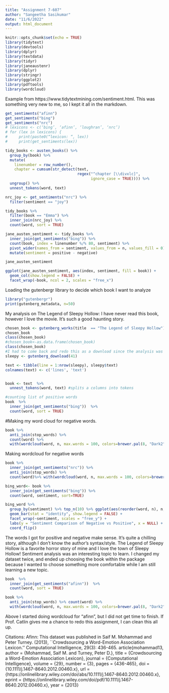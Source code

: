 ```yaml
---
title: "Assignment 7-607"
author: "Sangeetha Sasikumar"
date: "11/6/2022"
output: html_document
---
```


```r
knitr::opts_chunk$set(echo = TRUE)
library(tidytext)
library(devtools)
library(dplyr)
library(textdata)
library(tidyr)
library(janeaustenr)
library(dplyr)
library(stringr)
library(ggplot2)
library(pdftools)
library(wordcloud)
```
Example from https://www.tidytextmining.com/sentiment.html. This was something very new to me, so I kept it all in the markdown. 

```r
get_sentiments("afinn")
get_sentiments("bing")
get_sentiments("nrc")
# lexicons <- c(‘bing’, ‘afinn’, ‘loughran’, ‘nrc’)
# for (lex in lexicons) {
#     print(paste0(“lexicon: “, lex))
#     print(get_sentiments(lex))
```


```r


tidy_books <- austen_books() %>%
  group_by(book) %>%
  mutate(
    linenumber = row_number(),
    chapter = cumsum(str_detect(text, 
                                regex("^chapter [\\divxlc]", 
                                      ignore_case = TRUE)))) %>%
  ungroup() %>%
  unnest_tokens(word, text)

nrc_joy <- get_sentiments("nrc") %>% 
  filter(sentiment == "joy")

tidy_books %>%
  filter(book == "Emma") %>%
  inner_join(nrc_joy) %>%
  count(word, sort = TRUE)

```

```r
jane_austen_sentiment <- tidy_books %>%
  inner_join(get_sentiments("bing")) %>%
  count(book, index = linenumber %/% 80, sentiment) %>%
  pivot_wider(names_from = sentiment, values_from = n, values_fill = 0) %>% 
  mutate(sentiment = positive - negative)

jane_austen_sentiment

ggplot(jane_austen_sentiment, aes(index, sentiment, fill = book)) +
  geom_col(show.legend = FALSE) +
  facet_wrap(~book, ncol = 2, scales = "free_x")

```

Loading the gutenbergr library to decide which book I want to analyze
```r
library("gutenbergr")
print(gutenberg_metadata, n=50)

```

My analysis on The Legend of Sleepy Hollow: I have never read this book, however I love the movie. It's such a good haunting story. 
```r
chosen_book <- gutenberg_works(title  == "The Legend of Sleepy Hollow")
chosen_book
class(chosen_book)
#chosen_book<-as.data.frame(chosen_book)
class(chosen_book)
#I had to come back and redo this as a download since the analysis was getting messed up as a df
sleepy <- gutenberg_download(41)

text <- tibble(line = 1:nrow(sleepy), sleepy$text)
colnames(text) <- c('lines', 'text')


book <- text  %>%
  unnest_tokens(word, text) #splits a columns into tokens

#counting list of positive words
book  %>%
  inner_join(get_sentiments("bing"))  %>%
  count(word, sort = TRUE)
```
#Making my word cloud for negative words. 
```r

book %>%
  anti_join(stop_words) %>%
  count(word) %>%
  with(wordcloud(word, n, max.words = 100, colors=brewer.pal(8, "Dark2")))

```

Making wordcloud for negative words
```r

book %>%
  inner_join(get_sentiments("nrc")) %>%
  anti_join(stop_words) %>%
  count(word)%>% with(wordcloud(word, n, max.words = 100, colors=brewer.pal(8, "Dark2")))

```

```r
bing_word<- book %>%
  inner_join(get_sentiments("bing")) %>%
  count(word, sentiment, sort=TRUE)

bing_word %>%
  group_by(sentiment) %>% top_n(10) %>% ggplot(aes(reorder(word, n), n, fill = sentiment)) +
  geom_bar(stat = "identity", show.legend = FALSE) +
  facet_wrap(~sentiment, scales = "free_y") +
  labs(y = "Sentiment Comparison of Negative vs Positive", x = NULL) +
  coord_flip()

```

The words I got for positive and negative make sense. It's quite a chilling story, although I don't know the author's syntax/style. The Legend of Sleepy Hollow is a favorite horror story of mine and I love the town of Sleepy Hollow! Sentiment analysis was an interesting topic to learn. I changed my dataset twice, and ended up choosing the book within the package because I wanted to choose something more comfortable while I am still learning a new topic. 

```r
book  %>%
  inner_join(get_sentiments("afinn"))  %>%
  count(word, sort = TRUE)

book %>%
  anti_join(stop_words) %>% count(word) %>%
  with(wordcloud(word, n, max.words = 100, colors=brewer.pal(8, "Dark2")))


```

Above I started doing wordcloud for "afinn", but I did not get time to finish. If Prof. Catlin gives me a chance to redo this assignment, I can clean this all up. 


Citations:
Afinn: This dataset was published in Saif M. Mohammad and Peter Turney. (2013), ``Crowdsourcing a Word-Emotion Association Lexicon.'' Computational Intelligence, 29(3): 436-465.
article{mohammad13,
author = {Mohammad, Saif M. and Turney, Peter D.},
title = {Crowdsourcing a Word-Emotion Association Lexicon},
journal = {Computational Intelligence},
volume = {29},
number = {3},
pages = {436-465},
doi = {10.1111/j.1467-8640.2012.00460.x},
url = {https://onlinelibrary.wiley.com/doi/abs/10.1111/j.1467-8640.2012.00460.x},
eprint = {https://onlinelibrary.wiley.com/doi/pdf/10.1111/j.1467-8640.2012.00460.x},
year = {2013}
